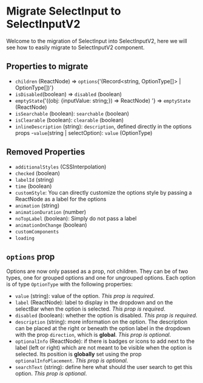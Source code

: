 
<Meta title="Migrations/SelectInput to SelectInputV2"/>


# Migrate SelectInput to SelectInputV2

Welcome to the migration of SelectInput into SelectInputV2, here we will see how to easily migrate to SelectInputV2 component.

## Properties to migrate
- `children` (ReactNode) => `options`{'(Record<string, OptionType[]> | OptionType[])'}
- `isDisabled`(boolean) => `disabled` (boolean)
- `emptyState`{'((obj: {inputValue: string;}) => ReactNode) '} => `emptyState` (ReactNode)
- `isSearchable` (boolean): `searchable` (boolean)
- `isClearable` (boolean): `clearable` (boolean)
- `inlineDescription` (string): `description`, defined directly in the options props
-`value`(string | selectOption): `value` (OptionType)

## Removed Properties
-  `additionalStyles` (CSSInterpolation)
- `checked` (boolean)
- `labelId` (string)
- `time` (boolean)
- `customStyle`: You can directly customize the options style by passing a ReactNode as a label for the options
- `animation` (string)
- `animationDuration` (number)
- `noTopLabel` (boolean): Simply do not pass a label
- `animationOnChange` (boolean)
- `customComponents`
- `loading`

## `options` prop
Options are now only passed as a prop, not children. They can be of two types, one for grouped options and one for ungrouped options. Each option is of type `OptionType` with the following properties: 
- `value` (string): value of the option. _This prop is required_.
- `label` (ReactNode): label to display in the dropdown and on the selectBar when the option is selected. _This prop is required_.
- `disabled` (boolean): whether the option is disabled. _This prop is required_.
- `description` (string): more information on the option. The description can be placed at the right or beneath the option label in the dropdown with the prop `direction`, which is **global**. _This prop is optional_.
-  `optionalInfo` (ReactNode): if there is badges or icons to add next to the label (left or right) which are not meant to be visible when the option is selected. Its position is **globally** set using the prop `optionalInfoPlacement`. _This prop is optional_.
- `searchText` (string): define here what should the user search to get this option. _This prop is optional_.